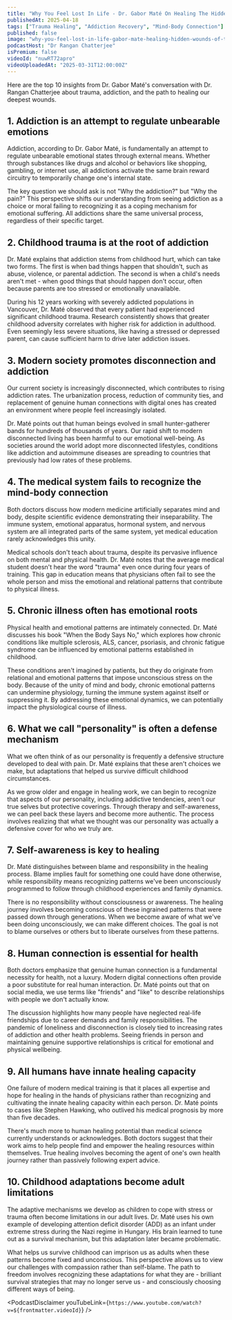 ```yaml
---
title: "Why You Feel Lost In Life - Dr. Gabor Maté On Healing The Hidden Wounds Of Trauma"
publishedAt: 2025-04-18
tags: ["Trauma Healing", "Addiction Recovery", "Mind-Body Connection"]
published: false
image: "why-you-feel-lost-in-life-gabor-mate-healing-hidden-wounds-of-trauma.jpg"
podcastHost: "Dr Rangan Chatterjee"
isPremium: false
videoId: "nuwRT72apro"
videoUploadedAt: "2025-03-31T12:00:00Z"
---
```



<PodcastSummaryPageLayout frontmatter={frontmatter}>
Here are the top 10 insights from Dr. Gabor Maté's conversation with Dr. Rangan Chatterjee about trauma, addiction, and the path to healing our deepest wounds.

## 1. Addiction is an attempt to regulate unbearable emotions

Addiction, according to Dr. Gabor Maté, is fundamentally an attempt to regulate unbearable emotional states through external means. Whether through substances like drugs and alcohol or behaviors like shopping, gambling, or internet use, all addictions activate the same brain reward circuitry to temporarily change one's internal state.

The key question we should ask is not "Why the addiction?" but "Why the pain?" This perspective shifts our understanding from seeing addiction as a choice or moral failing to recognizing it as a coping mechanism for emotional suffering. All addictions share the same universal process, regardless of their specific target.

## 2. Childhood trauma is at the root of addiction

Dr. Maté explains that addiction stems from childhood hurt, which can take two forms. The first is when bad things happen that shouldn't, such as abuse, violence, or parental addiction. The second is when a child's needs aren't met - when good things that should happen don't occur, often because parents are too stressed or emotionally unavailable.

During his 12 years working with severely addicted populations in Vancouver, Dr. Maté observed that every patient had experienced significant childhood trauma. Research consistently shows that greater childhood adversity correlates with higher risk for addiction in adulthood. Even seemingly less severe situations, like having a stressed or depressed parent, can cause sufficient harm to drive later addiction issues.

## 3. Modern society promotes disconnection and addiction

Our current society is increasingly disconnected, which contributes to rising addiction rates. The urbanization process, reduction of community ties, and replacement of genuine human connections with digital ones has created an environment where people feel increasingly isolated.

Dr. Maté points out that human beings evolved in small hunter-gatherer bands for hundreds of thousands of years. Our rapid shift to modern disconnected living has been harmful to our emotional well-being. As societies around the world adopt more disconnected lifestyles, conditions like addiction and autoimmune diseases are spreading to countries that previously had low rates of these problems.

## 4. The medical system fails to recognize the mind-body connection

Both doctors discuss how modern medicine artificially separates mind and body, despite scientific evidence demonstrating their inseparability. The immune system, emotional apparatus, hormonal system, and nervous system are all integrated parts of the same system, yet medical education rarely acknowledges this unity.

Medical schools don't teach about trauma, despite its pervasive influence on both mental and physical health. Dr. Maté notes that the average medical student doesn't hear the word "trauma" even once during four years of training. This gap in education means that physicians often fail to see the whole person and miss the emotional and relational patterns that contribute to physical illness.

## 5. Chronic illness often has emotional roots

Physical health and emotional patterns are intimately connected. Dr. Maté discusses his book "When the Body Says No," which explores how chronic conditions like multiple sclerosis, ALS, cancer, psoriasis, and chronic fatigue syndrome can be influenced by emotional patterns established in childhood.

These conditions aren't imagined by patients, but they do originate from relational and emotional patterns that impose unconscious stress on the body. Because of the unity of mind and body, chronic emotional patterns can undermine physiology, turning the immune system against itself or suppressing it. By addressing these emotional dynamics, we can potentially impact the physiological course of illness.

## 6. What we call "personality" is often a defense mechanism

What we often think of as our personality is frequently a defensive structure developed to deal with pain. Dr. Maté explains that these aren't choices we make, but adaptations that helped us survive difficult childhood circumstances.

As we grow older and engage in healing work, we can begin to recognize that aspects of our personality, including addictive tendencies, aren't our true selves but protective coverings. Through therapy and self-awareness, we can peel back these layers and become more authentic. The process involves realizing that what we thought was our personality was actually a defensive cover for who we truly are.

## 7. Self-awareness is key to healing

Dr. Maté distinguishes between blame and responsibility in the healing process. Blame implies fault for something one could have done otherwise, while responsibility means recognizing patterns we've been unconsciously programmed to follow through childhood experiences and family dynamics.

There is no responsibility without consciousness or awareness. The healing journey involves becoming conscious of these ingrained patterns that were passed down through generations. When we become aware of what we've been doing unconsciously, we can make different choices. The goal is not to blame ourselves or others but to liberate ourselves from these patterns.

## 8. Human connection is essential for health

Both doctors emphasize that genuine human connection is a fundamental necessity for health, not a luxury. Modern digital connections often provide a poor substitute for real human interaction. Dr. Maté points out that on social media, we use terms like "friends" and "like" to describe relationships with people we don't actually know.

The discussion highlights how many people have neglected real-life friendships due to career demands and family responsibilities. The pandemic of loneliness and disconnection is closely tied to increasing rates of addiction and other health problems. Seeing friends in person and maintaining genuine supportive relationships is critical for emotional and physical wellbeing.

## 9. All humans have innate healing capacity

One failure of modern medical training is that it places all expertise and hope for healing in the hands of physicians rather than recognizing and cultivating the innate healing capacity within each person. Dr. Maté points to cases like Stephen Hawking, who outlived his medical prognosis by more than five decades.

There's much more to human healing potential than medical science currently understands or acknowledges. Both doctors suggest that their work aims to help people find and empower the healing resources within themselves. True healing involves becoming the agent of one's own health journey rather than passively following expert advice.

## 10. Childhood adaptations become adult limitations

The adaptive mechanisms we develop as children to cope with stress or trauma often become limitations in our adult lives. Dr. Maté uses his own example of developing attention deficit disorder (ADD) as an infant under extreme stress during the Nazi regime in Hungary. His brain learned to tune out as a survival mechanism, but this adaptation later became problematic.

What helps us survive childhood can imprison us as adults when these patterns become fixed and unconscious. This perspective allows us to view our challenges with compassion rather than self-blame. The path to freedom involves recognizing these adaptations for what they are - brilliant survival strategies that may no longer serve us - and consciously choosing different ways of being.

<PodcastDisclaimer
  youTubeLink={`https://www.youtube.com/watch?v=${frontmatter.videoId}`}
/>

</PodcastSummaryPageLayout>
